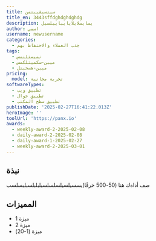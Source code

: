 ```yaml
---
title: سيتسيقيبتمن
title_en: 3443sffdghdghdghdg
description: يسايسلايلايايبايبلسبل
author: اسمي
username: newusername
categories:
  - جذب العملاء والاحتفاظ بهم
tags:
  - نميستلنمس
  - ميبن-سكميتلكمس
  - ميبن-هسخبتل
pricing:
  model: تجربة مجانية
softwareTypes:
  - تطبيق ويب
  - تطبيق جوال
  - تطبيق سطح المكتب
publishDate: '2025-02-27T16:41:22.013Z'
heroImage: ''
toolUrl: 'https://panx.io'
awards:
  - weekly-award-2-2025-02-08
  - daily-award-2-2025-02-08
  - daily-award-1-2025-02-27
  - weekly-award-2-2025-03-01
---
```

## نبذة
صف أداةك هنا (50-500 حرفًا)يسسيلسيلسلسلسبلبلبلسبلبسلسب
    
## المميزات
- ميزة 1
- ميزة 2
- ميزة (1-20)
